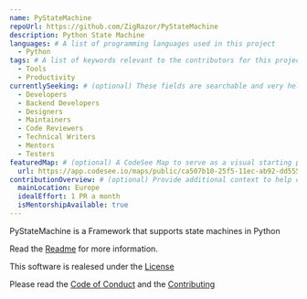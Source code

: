 ```yaml
---
name: PyStateMachine
repoUrl: https://github.com/ZigRazor/PyStateMachine
description: Python State Machine
languages: # A list of programming languages used in this project
  - Python
tags: # A list of keywords relevant to the contributors for this project
  - Tools
  - Productivity
currentlySeeking: # (optional) These fields are searchable and very helpful for contributors to match well with your project
  - Developers
  - Backend Developers
  - Designers
  - Maintainers
  - Code Reviewers
  - Technical Writers
  - Mentors
  - Testers
featuredMap: # (optional) A CodeSee Map to serve as a visual starting point for contributors
  url: https://app.codesee.io/maps/public/ca507b10-25f5-11ec-ab92-dd555ad8b2b8
contributionOverview: # (optional) Provide additional context to help contributors match well with your project
  mainLocation: Europe
  idealEffort: 1 PR a month
  isMentorshipAvailable: true
---
```


<!-- Divide your content into sections using our handy shortcodes. Each section is optional -->

<Overview>

PyStateMachine is a Framework that supports state machines in Python

Read the [Readme](https://github.com/ZigRazor/PyStateMachine/blob/main/README.md) for more information.

This software is realesed under the [License](https://github.com/ZigRazor/PyStateMachine/blob/main/LICENSE)

</Overview>

<Contributing>

Please read the [Code of Conduct](https://github.com/ZigRazor/PyStateMachine/blob/main/CODE_OF_CONDUCT.md) and the [Contributing](https://github.com/ZigRazor/PyStateMachine/blob/main/CONTRIBUTING.md)

</Contributing>
